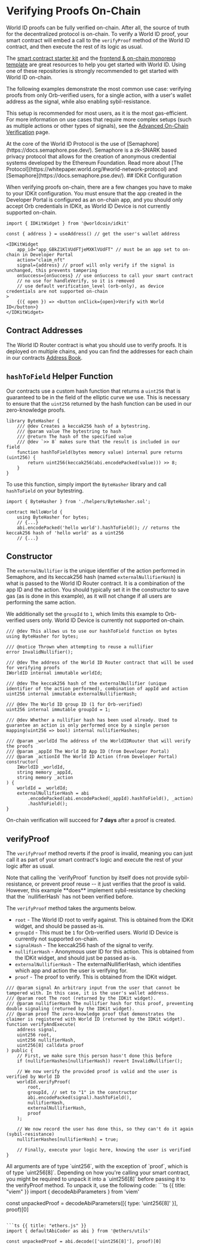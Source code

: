 
# Verifying Proofs On-Chain

World ID proofs can be fully verified on-chain. After all, the source of truth for the decentralized protocol is on-chain. To verify a World ID proof, your smart contract will embed a call to the `verifyProof` method of the World ID contract, and then execute the rest of its logic as usual.

The [smart contract starter kit](https://github.com/worldcoin/world-id-onchain-template) and the [frontend & on-chain monorepo template](https://github.com/worldcoin/world-id-onchain-template) are great resources to help you get started with World ID.
Using one of these repositories is strongly recommended to get started with World ID on-chain.

The following examples demonstrate the most common use case: verifying proofs from only Orb-verified users, for a single action, with a user's wallet address as the signal, while also enabling sybil-resistance.

This setup is recommended for most users, as it is the most gas-efficient. For more information on use cases that require more complex setups (such as multiple actions or other types of signals), see the [Advanced On-Chain Verification](/world-id/id/on-chain) page.

<Note>
	At the core of the World ID Protocol is the use of [Semaphore](https://docs.semaphore.pse.dev/). Semaphore is a
	zk-SNARK based privacy protocol that allows for the creation of anonymous credential systems developed by the
	Ethereum Foundation. Read more about [The Protocol](https://whitepaper.world.org/#world-network-protocol) and
	[Semaphore](https://docs.semaphore.pse.dev/).
</Note>
## IDKit Configuration

When verifying proofs on-chain, there are a few changes you have to make to your IDKit configuration. You must ensure that the app created in the Developer Portal is configured as an on-chain app, and you should only accept Orb credentials in IDKit, as World ID Device is not currently supported on-chain.

```tsx
import { IDKitWidget } from '@worldcoin/idkit'

const { address } = useAddress() // get the user's wallet address

<IDKitWidget
    app_id="app_GBkZ1KlVUdFTjeMXKlVUdFT" // must be an app set to on-chain in Developer Portal
    action="claim_nft"
    signal={address} // proof will only verify if the signal is unchanged, this prevents tampering
    onSuccess={onSuccess} // use onSuccess to call your smart contract
    // no use for handleVerify, so it is removed
    // use default verification_level (orb-only), as device credentials are not supported on-chain
>
    {({ open }) => <button onClick={open}>Verify with World ID</button>}
</IDKitWidget>
```

## Contract Addresses

The World ID Router contract is what you should use to verify proofs. It is deployed on multiple chains, and you can find the addresses for each chain in our contracts [Address Book](/world-id/reference/address-book).

## `hashToField` Helper Function

Our contracts use a custom hash function that returns a `uint256` that is guaranteed to be in the field of the elliptic curve we use. This is necessary to ensure that the `uint256` returned by the hash function can be used in our zero-knowledge proofs.

```solidity
library ByteHasher {
	/// @dev Creates a keccak256 hash of a bytestring.
	/// @param value The bytestring to hash
	/// @return The hash of the specified value
	/// @dev `>> 8` makes sure that the result is included in our field
	function hashToField(bytes memory value) internal pure returns (uint256) {
		return uint256(keccak256(abi.encodePacked(value))) >> 8;
	}
}
```

To use this function, simply import the `ByteHasher` library and call `hashToField` on your bytestring.

```solidity
import { ByteHasher } from './helpers/ByteHasher.sol';

contract HelloWorld {
	using ByteHasher for bytes;
	// {...}
	abi.encodePacked('hello world').hashToField(); // returns the keccak256 hash of 'hello world' as a uint256
	// {...}
```

## Constructor

The `externalNullifier` is the unique identifier of the action performed in Semaphore, and its keccak256 hash (named `externalNullifierHash`) is what is passed to the World ID Router contract. It is a combination of the app ID and the action.
You should typically set it in the constructor to save gas (as is done in this example), as it will not change if all users are performing the same action.

We additionally set the `groupId` to `1`, which limits this example to Orb-verified users only. World ID Device is currently not supported on-chain.

```solidity
/// @dev This allows us to use our hashToField function on bytes
using ByteHasher for bytes;

/// @notice Thrown when attempting to reuse a nullifier
error InvalidNullifier();

/// @dev The address of the World ID Router contract that will be used for verifying proofs
IWorldID internal immutable worldId;

/// @dev The keccak256 hash of the externalNullifier (unique identifier of the action performed), combination of appId and action
uint256 internal immutable externalNullifierHash;

/// @dev The World ID group ID (1 for Orb-verified)
uint256 internal immutable groupId = 1;

/// @dev Whether a nullifier hash has been used already. Used to guarantee an action is only performed once by a single person
mapping(uint256 => bool) internal nullifierHashes;

/// @param _worldId The address of the WorldIDRouter that will verify the proofs
/// @param _appId The World ID App ID (from Developer Portal)
/// @param _actionId The World ID Action (from Developer Portal)
constructor(
    IWorldID _worldId,
    string memory _appId,
    string memory _action
) {
    worldId = _worldId;
    externalNullifierHash = abi
        .encodePacked(abi.encodePacked(_appId).hashToField(), _action)
        .hashToField();
}
```

<Note>On-chain verification will succeed for **7 days** after a proof is created.</Note>

## verifyProof

The `verifyProof` method reverts if the proof is invalid, meaning you can just call it as part of your smart contract's logic and execute the rest of your logic after as usual.

<Note type="warning">
	Note that calling the `verifyProof` function by itself does not provide sybil-resistance, or prevent proof reuse --
	it just verifies that the proof is valid. However, this example **does** implement sybil-resistance by checking that
	the `nullifierHash` has not been verified before.
</Note>

The `verifyProof` method takes the arguments below.

-   `root` - The World ID root to verify against. This is obtained from the IDKit widget, and should be passed as-is.
-   `groupId` - This must be `1` for Orb-verified users. World ID Device is currently not supported on-chain.
-   `signalHash` - The keccak256 hash of the signal to verify.
-   `nullifierHash` - Anonymous user ID for this action. This is obtained from the IDKit widget, and should just be passed as-is.
-   `externalNullifierHash` - The externalNullifierHash, which identifies which app and action the user is verifying for.
-   `proof` - The proof to verify. This is obtained from the IDKit widget.

```solidity
/// @param signal An arbitrary input from the user that cannot be tampered with. In this case, it is the user's wallet address.
/// @param root The root (returned by the IDKit widget).
/// @param nullifierHash The nullifier hash for this proof, preventing double signaling (returned by the IDKit widget).
/// @param proof The zero-knowledge proof that demonstrates the claimer is registered with World ID (returned by the IDKit widget).
function verifyAndExecute(
    address signal,
    uint256 root,
    uint256 nullifierHash,
    uint256[8] calldata proof
) public {
    // First, we make sure this person hasn't done this before
    if (nullifierHashes[nullifierHash]) revert InvalidNullifier();

    // We now verify the provided proof is valid and the user is verified by World ID
    worldId.verifyProof(
        root,
        groupId, // set to "1" in the constructor
        abi.encodePacked(signal).hashToField(),
        nullifierHash,
        externalNullifierHash,
        proof
    );

    // We now record the user has done this, so they can't do it again (sybil-resistance)
    nullifierHashes[nullifierHash] = true;

    // Finally, execute your logic here, knowing the user is verified
}
```

<Note>
 All arguments are of type `uint256`, with the exception of `proof`, which is of type `uint256[8]`. Depending on how you're calling your smart contract, you might be required to unpack it into a `uint256[8]` before passing it to the verifyProof method. To unpack it, use the following code:

<CodeGroup>
```ts {{ title: "viem" }}
import { decodeAbiParameters } from 'viem'

const unpackedProof = decodeAbiParameters([{ type: 'uint256[8]' }], proof)[0]

````

```ts {{ title: "ethers.js" }}
import { defaultAbiCoder as abi } from '@ethers/utils'

const unpackedProof = abi.decode(['uint256[8]'], proof)[0]
````

</CodeGroup>
</Note>
